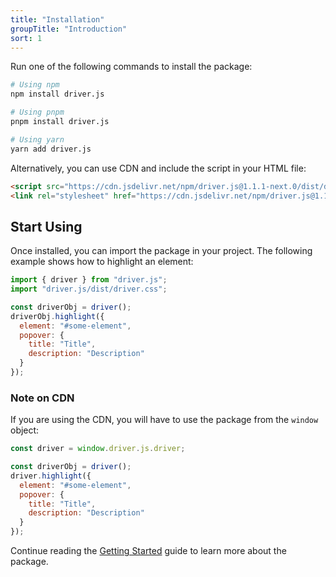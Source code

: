 ```yaml
---
title: "Installation"
groupTitle: "Introduction"
sort: 1
---
```


Run one of the following commands to install the package:

```bash
# Using npm
npm install driver.js

# Using pnpm
pnpm install driver.js

# Using yarn
yarn add driver.js
```

Alternatively, you can use CDN and include the script in your HTML file:

```html
<script src="https://cdn.jsdelivr.net/npm/driver.js@1.1.1-next.0/dist/driver.js.iife.js"></script>
<link rel="stylesheet" href="https://cdn.jsdelivr.net/npm/driver.js@1.1.1-next.0/dist/driver.css"/>
```

## Start Using
Once installed, you can import the package in your project. The following example shows how to highlight an element:

```js
import { driver } from "driver.js";
import "driver.js/dist/driver.css";

const driverObj = driver();
driverObj.highlight({
  element: "#some-element",
  popover: {
    title: "Title",
    description: "Description"
  }
});
```

### Note on CDN

If you are using the CDN, you will have to use the package from the `window` object:

```js
const driver = window.driver.js.driver;

const driverObj = driver();
driver.highlight({
  element: "#some-element",
  popover: {
    title: "Title",
    description: "Description"
  }
});
```

Continue reading the [Getting Started](/docs/basic-usage) guide to learn more about the package.